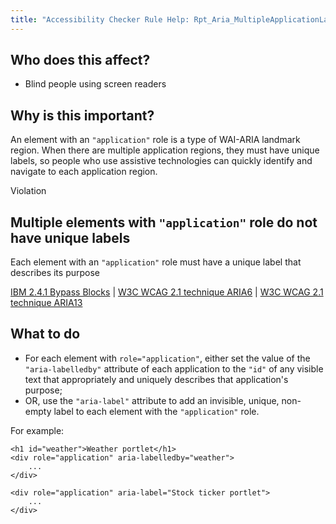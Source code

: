 ```yaml
---
title: "Accessibility Checker Rule Help: Rpt_Aria_MultipleApplicationLandmarks"
---
```


<div className="toolHelp">
<Row>
<Column colLg={5} colMd={3} colSm={4} className="toolLeft">

## Who does this affect?

 * Blind people using screen readers

## Why is this important?

An element with an `"application"` role is a type of WAI-ARIA landmark region. When there are multiple application regions, they must have unique labels, so people who use assistive technologies can quickly identify and navigate to each application region.

</Column>
<Column colLg={11} colMd={5} colSm={4} className="toolMain">

<div className="level-violation">
Violation
</div>

## Multiple elements with `"application"` role do not have unique labels
Each element with an `"application"` role must have a unique label that describes its purpose

[IBM 2.4.1 Bypass Blocks](http://www.ibm.com/able/guidelines/ci162/bypass_blocks.html) | [W3C WCAG 2.1 technique ARIA6](https://www.w3.org/WAI/WCAG21/Techniques/aria/ARIA6) |  [W3C WCAG 2.1 technique ARIA13](https://www.w3.org/WAI/WCAG21/Techniques/aria/ARIA13)

<div id="elementLocation">
</div>

## What to do

 * For each element with `role="application"`, either set the value of the `"aria-labelledby"` attribute of each application to the `"id"` of any visible text that appropriately and uniquely describes that application's purpose;
 * OR, use the `"aria-label"` attribute to add an invisible, unique, non-empty label to each element with the `"application"` role.

For example:
```
<h1 id="weather">Weather portlet</h1>
<div role="application" aria-labelledby="weather">
    ...
</div>

<div role="application" aria-label="Stock ticker portlet">
    ...
</div>
```


</Column>
</Row>
</div>
